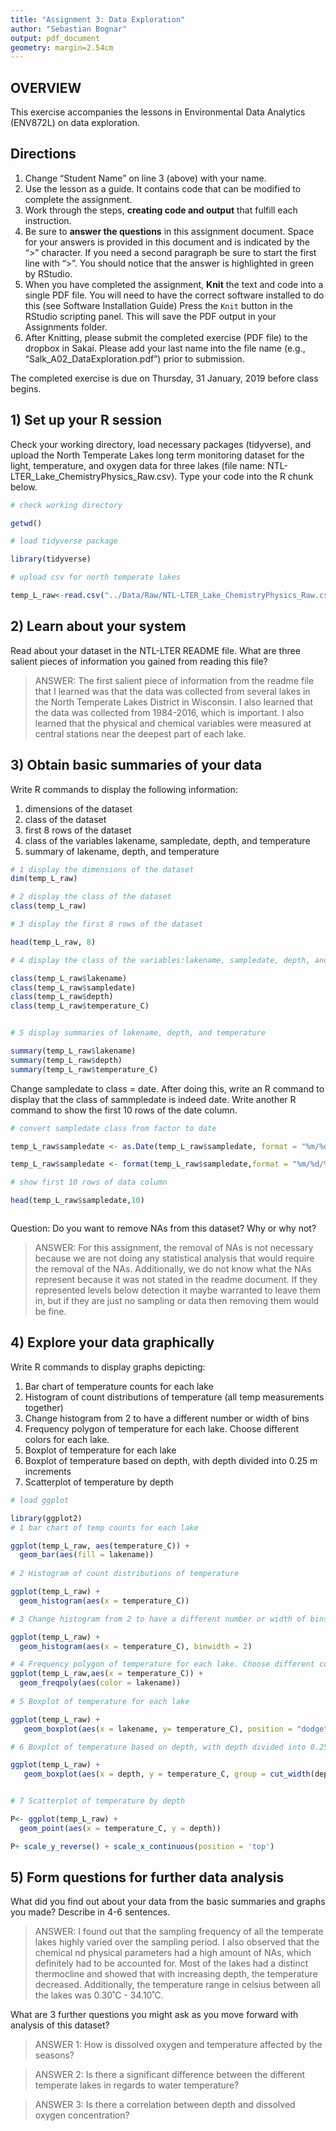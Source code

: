 ```yaml
---
title: "Assignment 3: Data Exploration"
author: "Sebastian Bognar"
output: pdf_document
geometry: margin=2.54cm
---
```


## OVERVIEW

This exercise accompanies the lessons in Environmental Data Analytics (ENV872L) on data exploration. 

## Directions
1. Change "Student Name" on line 3 (above) with your name.
2. Use the lesson as a guide. It contains code that can be modified to complete the assignment.
3. Work through the steps, **creating code and output** that fulfill each instruction.
4. Be sure to **answer the questions** in this assignment document.
Space for your answers is provided in this document and is indicated by the ">" character.
If you need a second paragraph be sure to start the first line with ">".
You should notice that the answer is highlighted in green by RStudio. 
6. When you have completed the assignment, **Knit** the text and code into a single PDF file.
You will need to have the correct software installed to do this (see Software Installation Guide)
Press the `Knit` button in the RStudio scripting panel.
This will save the PDF output in your Assignments folder.
8. After Knitting, please submit the completed exercise (PDF file) to the dropbox in Sakai. Please add your last name into the file name (e.g., "Salk_A02_DataExploration.pdf") prior to submission.

The completed exercise is due on Thursday, 31 January, 2019 before class begins.

## 1) Set up your R session

Check your working directory, load necessary packages (tidyverse), and upload the North Temperate Lakes long term monitoring dataset for the light, temperature, and oxygen data for three lakes (file name: NTL-LTER_Lake_ChemistryPhysics_Raw.csv). Type your code into the R chunk below.
```r
# check working directory 

getwd()

# load tidyverse package

library(tidyverse)

# upload csv for north temperate lakes 

temp_L_raw<-read.csv("../Data/Raw/NTL-LTER_Lake_ChemistryPhysics_Raw.csv")
```

## 2) Learn about your system

Read about your dataset in the NTL-LTER README file. What are three salient pieces of information you gained from reading this file?

> ANSWER:  The first salient piece of information from the readme file that I learned was that the data was collected from several lakes in the North Temperate Lakes District in Wisconsin. I also learned that the data was collected from 1984-2016, which is important. I also learned that the physical and chemical variables were measured at central stations near the deepest part of each lake.

## 3) Obtain basic summaries of your data

Write R commands to display the following information: 

1. dimensions of the dataset
2. class of the dataset
3. first 8 rows of the dataset
4. class of the variables lakename, sampledate, depth, and temperature
5. summary of lakename, depth, and temperature

```r
# 1 display the dimensions of the dataset
dim(temp_L_raw)

# 2 display the class of the dataset 
class(temp_L_raw)

# 3 display the first 8 rows of the dataset 

head(temp_L_raw, 8)

# 4 display the class of the variables:lakename, sampledate, depth, and temperature

class(temp_L_raw$lakename)
class(temp_L_raw$sampledate)
class(temp_L_raw$depth)
class(temp_L_raw$temperature_C)


# 5 display summaries of lakename, depth, and temperature

summary(temp_L_raw$lakename)
summary(temp_L_raw$depth)
summary(temp_L_raw$temperature_C)


```

Change sampledate to class = date. After doing this, write an R command to display that the class of sammpledate is indeed date. Write another R command to show the first 10 rows of the date column. 

```r

# convert sampledate class from factor to date 

temp_L_raw$sampledate <- as.Date(temp_L_raw$sampledate, format = "%m/%d/%y")

temp_L_raw$sampledate <- format(temp_L_raw$sampledate,format = "%m/%d/%y")

# show first 10 rows of data column

head(temp_L_raw$sampledate,10)



```

Question: Do you want to remove NAs from this dataset? Why or why not?

> ANSWER: For this assignment, the removal of NAs is not necessary because we are not doing any statistical analysis that would require the removal of the NAs. Additionally, we do not know what the NAs represent because it was not stated in the readme document. If they represented levels below detection it maybe warranted to leave them in, but if they are just no sampling or data then removing them would be fine. 


## 4) Explore your data graphically

Write R commands to display graphs depicting: 

1. Bar chart of temperature counts for each lake
2. Histogram of count distributions of temperature (all temp measurements together)
3. Change histogram from 2 to have a different number or width of bins
4. Frequency polygon of temperature for each lake. Choose different colors for each lake.
5. Boxplot of temperature for each lake
6. Boxplot of temperature based on depth, with depth divided into 0.25 m increments
7. Scatterplot of temperature by depth

```r

# load ggplot

library(ggplot2)
# 1 bar chart of temp counts for each lake 

ggplot(temp_L_raw, aes(temperature_C)) +
  geom_bar(aes(fill = lakename))
  
# 2 Histogram of count distributions of temperature

ggplot(temp_L_raw) +
  geom_histogram(aes(x = temperature_C))

# 3 Change histogram from 2 to have a different number or width of bins

ggplot(temp_L_raw) +
  geom_histogram(aes(x = temperature_C), binwidth = 2)

# 4 Frequency polygon of temperature for each lake. Choose different colors for each lake.
ggplot(temp_L_raw,aes(x = temperature_C)) +
  geom_freqpoly(aes(color = lakename))
  
# 5 Boxplot of temperature for each lake

ggplot(temp_L_raw) +
   geom_boxplot(aes(x = lakename, y= temperature_C), position = "dodge" )

# 6 Boxplot of temperature based on depth, with depth divided into 0.25 m increments

ggplot(temp_L_raw) +
   geom_boxplot(aes(x = depth, y = temperature_C, group = cut_width(depth, 0.25)))


# 7 Scatterplot of temperature by depth

P<- ggplot(temp_L_raw) +
  geom_point(aes(x = temperature_C, y = depth))

P+ scale_y_reverse() + scale_x_continuous(position = 'top')
```

## 5) Form questions for further data analysis

What did you find out about your data from the basic summaries and graphs you made? Describe in 4-6 sentences.

> ANSWER: I found out that the sampling frequency of all the temperate lakes highly varied over the sampling period. I also observed that the chemical nd physical parameters had a high amount of NAs, which definitely had to be accounted for. Most of the lakes had a distinct thermocline and showed that with increasing depth, the temperature decreased. Additionally, the temperature range in celsius between all the lakes was 0.30˚C - 34.10˚C.

What are 3 further questions you might ask as you move forward with analysis of this dataset?

> ANSWER 1: How is dissolved oxygen and temperature affected by the seasons?

> ANSWER 2: Is there a significant difference between the different temperate lakes in regards to water temperature?

> ANSWER 3: Is there a correlation between depth and dissolved oxygen concentration?
